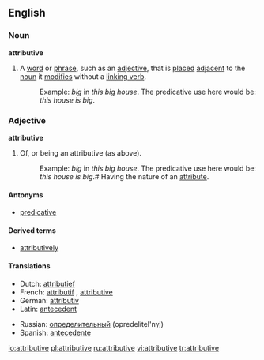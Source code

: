 ==English==

===Noun===
{{wikipedia}}
'''attributive'''
# {{grammar}} A [[word]] or [[phrase]], such as an [[adjective]], that is [[placed]] [[adjacent]] to the [[noun]] it [[modifies]] without a [[linking verb]].
#: Example: ''big'' in ''this big house''. The predicative use here would be: ''this house is big''.

===Adjective===
'''attributive'''
# {{grammar}} Of, or being an attributive (as above).
#: Example: ''big'' in ''this big house''. The predicative use here would be: ''this house is big''.# Having the nature of an [[attribute]].

====Antonyms====
* [[predicative]]

====Derived terms====
* [[attributively]]

====Translations====
{{top}}
*Dutch: [[attributief]]
*French: [[attributif]] {{m}}, [[attributive]] {{f}}
*German: [[attributiv]]
*Latin: [[antecedent]]
{{mid}}
*Russian: [[определительный]] (opredelítel'nyj) {{m}}
*Spanish: [[antecedente]]
{{bottom}}

[[io:attributive]]
[[pl:attributive]]
[[ru:attributive]]
[[vi:attributive]]
[[tr:attributive]]